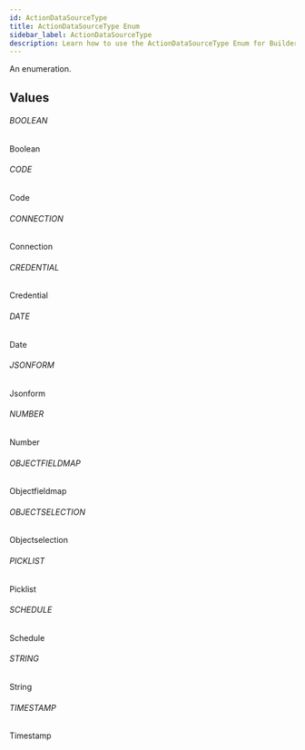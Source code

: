 ```yaml
---
id: ActionDataSourceType
title: ActionDataSourceType Enum
sidebar_label: ActionDataSourceType
description: Learn how to use the ActionDataSourceType Enum for Builder's API.
---
```


An enumeration.

## Values

###### BOOLEAN

Boolean

###### CODE

Code

###### CONNECTION

Connection

###### CREDENTIAL

Credential

###### DATE

Date

###### JSONFORM

Jsonform

###### NUMBER

Number

###### OBJECTFIELDMAP

Objectfieldmap

###### OBJECTSELECTION

Objectselection

###### PICKLIST

Picklist

###### SCHEDULE

Schedule

###### STRING

String

###### TIMESTAMP

Timestamp
